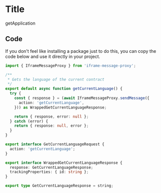 

# Title

getApplication

## Code

If you don't feel like installing a package just to do this, you can copy the code below and use it directly in your project.

```ts
import { IframeMessageProxy } from 'iframe-message-proxy';

/**
 * Gets the language of the current contract
 */
export default async function getCurrentLanguage() {
  try {
    const { response } = (await IframeMessageProxy.sendMessage({
      action: 'getCurrentLanguage',
    })) as WrappedGetCurrentLanguageResponse;

    return { response, error: null };
  } catch (error) {
    return { response: null, error };
  }
}

export interface GetCurrentLanguageRequest {
  action: 'getCurrentLanguage';
}

export interface WrappedGetCurrentLanguageResponse {
  response: GetCurrentLanguageResponse;
  trackingProperties: { id: string };
}

export type GetCurrentLanguageResponse = string;
```
